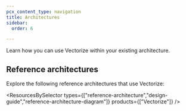```yaml
---
pcx_content_type: navigation
title: Architectures
sidebar:
  order: 6

---
```



Learn how you can use Vectorize within your existing architecture.

## Reference architectures

Explore the following <GlossaryTooltip term="reference architecture">reference architectures</GlossaryTooltip> that use Vectorize:

<ResourcesBySelector types={["reference-architecture","design-guide","reference-architecture-diagram"]} products={["Vectorize"]} />
